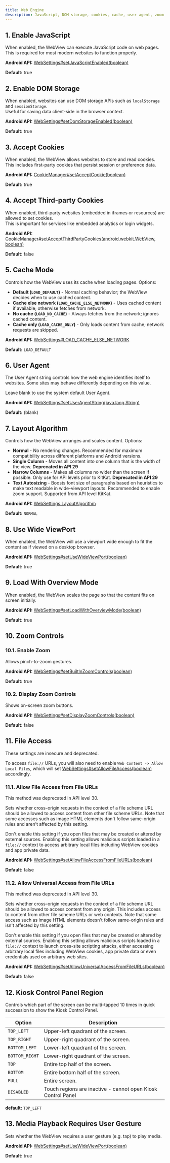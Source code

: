 ```yaml
---
title: Web Engine
description: JavaScript, DOM storage, cookies, cache, user agent, zoom
---
```



## 1. Enable JavaScript

When enabled, the WebView can execute JavaScript code on web pages.  
This is required for most modern websites to function properly.  

**Android API:** [WebSettings#setJavaScriptEnabled(boolean)](https://developer.android.com/reference/android/webkit/WebSettings#setJavaScriptEnabled(boolean))

**Default:** true

## 2. Enable DOM Storage

When enabled, websites can use DOM storage APIs such as `localStorage` and `sessionStorage`.  
Useful for saving data client-side in the browser context.

**Android API:** [WebSettings#setDomStorageEnabled(boolean)](https://developer.android.com/reference/android/webkit/WebSettings#setDomStorageEnabled(boolean))

**Default:** true

## 3. Accept Cookies

When enabled, the WebView allows websites to store and read cookies.  
This includes first-party cookies that persist session or preference data.

**Android API:** [CookieManager#setAcceptCookie(boolean)](https://developer.android.com/reference/android/webkit/CookieManager#setAcceptCookie(boolean))

**Default:** true

## 4. Accept Third-party Cookies

When enabled, third-party websites (embedded in iframes or resources) are allowed to set cookies.  
This is important for services like embedded analytics or login widgets.

**Android API:** [CookieManager#setAcceptThirdPartyCookies(android.webkit.WebView, boolean)](https://developer.android.com/reference/android/webkit/CookieManager#setAcceptThirdPartyCookies(android.webkit.WebView,%20boolean))

**Default:** false

## 5. Cache Mode

Controls how the WebView uses its cache when loading pages. Options:

- **Default (`LOAD_DEFAULT`)** - Normal caching behavior; the WebView decides when to use cached content.  
- **Cache else network (`LOAD_CACHE_ELSE_NETWORK`)** - Uses cached content if available; otherwise fetches from network.  
- **No cache (`LOAD_NO_CACHE`)** - Always fetches from the network; ignores cached content.  
- **Cache only (`LOAD_CACHE_ONLY`)** - Only loads content from cache; network requests are skipped.  

**Android API:** [WebSettings#LOAD_CACHE_ELSE_NETWORK](https://developer.android.com/reference/android/webkit/WebSettings#LOAD_CACHE_ELSE_NETWORK)

**Default:** `LOAD_DEFAULT`

## 6. User Agent

The User Agent string controls how the web engine identifies itself
to websites. Some sites may behave differently depending on this value.

Leave blank to use the system default User Agent.

**Android API:** [WebSettings#setUserAgentString(java.lang.String)](https://developer.android.com/reference/android/webkit/WebSettings#setUserAgentString(java.lang.String))

**Default:** (blank)

## 7. Layout Algorithm

Controls how the WebView arranges and scales content. Options:

- **Normal** - No rendering changes. Recommended for maximum compatibility
  across different platforms and Android versions.  
- **Single Column** - Moves all content into one column that is the width of
  the view. **Deprecated in API 29**  
- **Narrow Columns** - Makes all columns no wider than the screen if possible.
  Only use for API levels prior to KitKat. **Deprecated in API 29**  
- **Text Autosizing** - Boosts font size of paragraphs based on heuristics to
  make text readable in wide-viewport layouts. Recommended to enable zoom
  support. Supported from API level KitKat.  

**Android API:** [WebSettings.LayoutAlgorithm](https://developer.android.com/reference/android/webkit/WebSettings.LayoutAlgorithm)

**Default:** `NORMAL`

## 8. Use Wide ViewPort

When enabled, the WebView will use a viewport wide enough to fit the content as if viewed on a desktop browser.  

**Android API:** [WebSettings#setUseWideViewPort(boolean)](https://developer.android.com/reference/android/webkit/WebSettings#setUseWideViewPort(boolean))

**Default:** true

## 9. Load With Overview Mode

When enabled, the WebView scales the page so that the content fits on screen initially.  

**Android API:** [WebSettings#setLoadWithOverviewMode(boolean)](https://developer.android.com/reference/android/webkit/WebSettings#setLoadWithOverviewMode(boolean))

**Default:** true

## 10. Zoom Controls

### 10.1. Enable Zoom

Allows pinch-to-zoom gestures.  

**Android API:** [WebSettings#setBuiltInZoomControls(boolean)](https://developer.android.com/reference/android/webkit/WebSettings#setBuiltInZoomControls(boolean))

**Default:** true

### 10.2. Display Zoom Controls

Shows on-screen zoom buttons.  

**Android API:** [WebSettings#setDisplayZoomControls(boolean)](https://developer.android.com/reference/android/webkit/WebSettings#setDisplayZoomControls(boolean))

**Default:** false

## 11. File Access

These settings are insecure and deprecated.

To access `file://` URLs, you will also need to enable `Web Content -> Allow Local Files`, which will set
[WebSettings#setAllowFileAccess(boolean)](https://developer.android.com/reference/android/webkit/WebSettings#setAllowFileAccess(boolean))
accordingly.

### 11.1. Allow File Access from File URLs

This method was deprecated in API level 30.  

Sets whether cross-origin requests in the context of a file scheme URL should
be allowed to access content from other file scheme URLs. Note that some
accesses such as image HTML elements don't follow same-origin rules and aren't
affected by this setting.

Don't enable this setting if you open files that may be created or altered by
external sources. Enabling this setting allows malicious scripts loaded in a
`file://` context to access arbitrary local files including WebView cookies and
app private data.

**Android API:** [WebSettings#setAllowFileAccessFromFileURLs(boolean)](https://developer.android.com/reference/android/webkit/WebSettings#setAllowFileAccessFromFileURLs(boolean))

**Default:** false

### 11.2. Allow Universal Access from File URLs

This method was deprecated in API level 30.  

Sets whether cross-origin requests in the context of a file scheme URL should
be allowed to access content from any origin. This includes access to content
from other file scheme URLs or web contexts. Note that some access such as
image HTML elements doesn't follow same-origin rules and isn't affected by this
setting.

Don't enable this setting if you open files that may be created or altered by
external sources. Enabling this setting allows malicious scripts loaded in a
`file://` context to launch cross-site scripting attacks, either accessing
arbitrary local files including WebView cookies, app private data or even
credentials used on arbitrary web sites.

**Android API:** [WebSettings#setAllowUniversalAccessFromFileURLs(boolean)](https://developer.android.com/reference/android/webkit/WebSettings#setAllowUniversalAccessFromFileURLs(boolean))

**Default:** false

## 12. Kiosk Control Panel Region

Controls which part of the screen can be multi-tapped 10 times in quick
succession to show the Kiosk Control Panel.

| Option | Description |
|--------|-------------|
| `TOP_LEFT` | Upper-left quadrant of the screen. |
| `TOP_RIGHT` | Upper-right quadrant of the screen. |
| `BOTTOM_LEFT` | Lower-left quadrant of the screen. |
| `BOTTOM_RIGHT` | Lower-right quadrant of the screen. |
| `TOP` | Entire top half of the screen. |
| `BOTTOM` | Entire bottom half of the screen. |
| `FULL` | Entire screen. |
| `DISABLED` | Touch regions are inactive - cannot open Kiosk Control Panel |

**default:** `TOP_LEFT`

## 13. Media Playback Requires User Gesture

Sets whether the WebView requires a user gesture (e.g. tap) to play media.

**Android API:** [WebSettings#setUseWideViewPort(boolean)](https://developer.android.com/reference/android/webkit/WebSettings#setMediaPlaybackRequiresUserGesture(boolean))

**Default:** true
